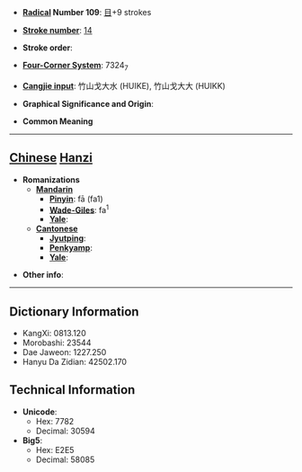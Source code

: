 * '''[[Wiktionary:Chinese radical index| Radical]] Number 109''': [[Wiktionary:Chinese radical index 目|目]]+9 strokes

* '''[[Wiktionary:Chinese total strokes index|Stroke number]]''': [[Wiktionary:Chinese total strokes index 14|14]]

* '''Stroke order''': 

* '''[[Wiktionary:Chinese four corner index|Four-Corner System]]''': 7324<sub>7</sub>

* '''[[Wiktionary:Chinese Cangjie index|Cangjie input]]''': 竹山戈大水 (HUIKE), 竹山戈大大 (HUIKK)

* '''Graphical Significance and Origin''': 

* '''Common Meaning'''

----

== [[Chinese]] [[Hanzi]] ==

* '''Romanizations'''
** '''[[Mandarin]]'''
*** '''[[Pinyin]]''': fā (fa1)
*** '''[[Wade-Giles]]''': fa<sup>1</sup>
*** '''[[Yale]]''': 
** '''[[Cantonese]]'''
*** '''[[Jyutping]]''':
*** '''[[Penkyamp]]''': 
*** '''[[Yale]]''': 

* '''Other info''': 

----

== Dictionary Information ==

* KangXi: 0813.120
* Morobashi: 23544
* Dae Jaweon: 1227.250
* Hanyu Da Zidian: 42502.170

== Technical Information ==

* '''Unicode''':
** Hex: 7782
** Decimal: 30594
* '''Big5''':
** Hex: E2E5
** Decimal: 58085